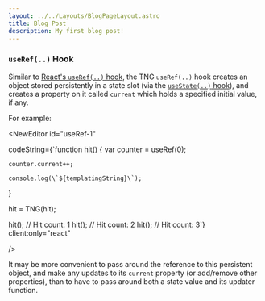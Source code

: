```yaml
---
layout: ../../Layouts/BlogPageLayout.astro
title: Blog Post
description: My first blog post!
---
```



### `useRef(..)` Hook

Similar to [React's `useRef(..)` hook](https://reactjs.org/docs/hooks-reference.html#useref), the TNG `useRef(..)` hook creates an object stored persistently in a state slot (via the [`useState(..)` hook](#usestate-hook)), and creates a property on it called `current` which holds a specified initial value, if any.

For example:

<NewEditor id="useRef-1" 

codeString={`function hit() {
    var counter = useRef(0);

    counter.current++;

    console.log(\`${templatingString}\`);
}

hit = TNG(hit);

hit();       // Hit count: 1
hit();       // Hit count: 2
hit();       // Hit count: 3`}
client:only="react"

/>

It may be more convenient to pass around the reference to this persistent object, and make any updates to its `current` property (or add/remove other properties), than to have to pass around both a state value and its updater function.